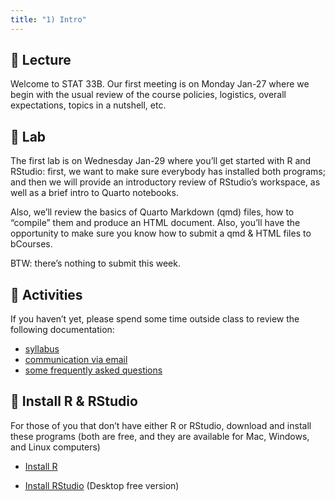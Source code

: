 ```yaml
---
title: "1) Intro"
---
```



## 📖 Lecture

Welcome to STAT 33B. Our first meeting is on Monday Jan-27 where we begin with the usual review of the course policies, logistics, overall expectations, topics in a nutshell, etc.

 

## 🔬 Lab

The first lab is on Wednesday Jan-29 where you'll get started with R and RStudio: first, we want to make sure everybody has installed both programs; and then we will provide an introductory review of RStudio's workspace, as well as a brief intro to Quarto notebooks. 

Also, we'll review the basics of Quarto Markdown (qmd) files, how to "compile" them and produce an HTML document. Also, you'll have the opportunity to make sure you know how to submit a qmd & HTML files to bCourses.

BTW: there's nothing to submit this week.

 

## 🔔 Activities

If you haven't yet, please spend some time outside class to review the following documentation:

- <a href="../syllabus.html" target="_blank">syllabus</a>
- <a href="../email.html" target="_blank">communication via email</a>
- <a href="../faqs.html" target="_blank">some frequently asked questions</a>



## 📢 Install R & RStudio

For those of you that don't have either R or RStudio, download and install these programs (both are free, and they are available for Mac, Windows, and Linux computers)

- <a href="https://cran.r-project.org/" target="_blank">Install R</a>

- <a href="https://www.rstudio.com/products/rstudio/download/#download" target="_blank">Install RStudio</a> (Desktop free version)

